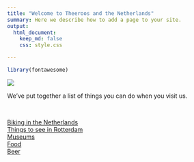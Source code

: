 ```yaml
---
title: "Welcome to Theeroos and the Netherlands"
summary: Here we describe how to add a page to your site.
output:
  html_document:
    keep_md: false
    css: style.css

---
```


```r
library(fontawesome)
```



![](theeroos.jpg)

We've put together a list of things you can do when you visit us.

</br>

[Biking in the Netherlands](https://www.jeremylabrecque.org/visit/biking)   
[Things to see in Rotterdam](https://www.jeremylabrecque.org/visit/things_to_see_Rotterdam)      
[Museums](https://www.jeremylabrecque.org/visit/museums)        
[Food](https://www.jeremylabrecque.org/visit/food)         
[Beer](https://www.jeremylabrecque.org/visit/beer)      
